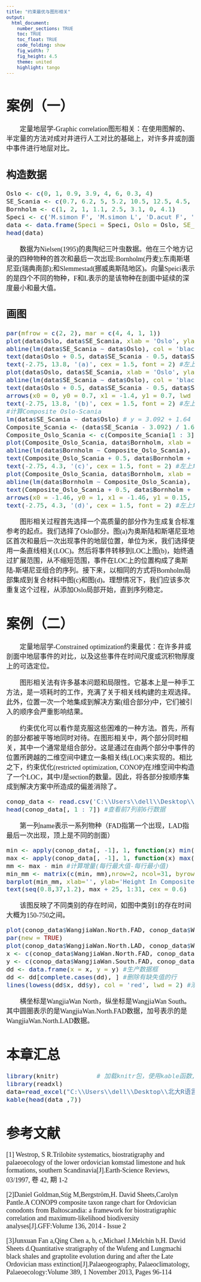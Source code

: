 ```yaml
---
title: "约束最优与图形相关"
output: 
  html_document:
    number_sections: TRUE
    toc: TRUE
    toc_float: TRUE
    code_folding: show
    fig_width: 7
    fig_height: 4.5
    theme: united
    highlight: tango
---
```

  
  <font size=4 face="微软雅黑">


# 案例（一）

&emsp;&emsp;定量地层学-Graphic correlation图形相关：在使用图解的、半定量的方法对成对井进行人工对比的基础上，对许多井或剖面中事件进行地层对比。

## 构造数据

```r
Oslo <- c(0, 1, 0.9, 3.9, 4, 6, 0.3, 4)
SE_Scania <- c(0.7, 6.2, 5, 5.2, 10.5, 12.5, 4.5, 13.1)
Bornholm <- c(1, 2, 1, 1.1, 2.5, 3.1, 0, 4.1)
Speci <- c('M.simon F', 'M.simon L', 'D.acut F', 'D.acut L', 'I.sarsi F', 'I.sarsi L', 'Cyrt F', 'Cyrt L')
data <- data.frame(Speci = Speci, Oslo = Oslo, SE_Scania = SE_Scania, Bornholm = Bornholm) #生成数据框
head(data)
```

&emsp;&emsp;数据为Nielsen(1995)的奥陶纪三叶虫数据。他在三个地方记录的四种物种的首次和最后一次出现:Bornholm(丹麦);东南斯堪尼亚(瑞典南部);和Slemmestad(挪威奥斯陆地区)。向量Speici表示的是四个不同的物种，F和L表示的是该物种在剖面中延续的深度最小和最大值。

## 画图

```r
par(mfrow = c(2, 2), mar = c(4, 4, 1, 1))
plot(data$Oslo, data$SE_Scania, xlab = 'Oslo', ylab = 'SE Scania', ylim = c(0, 14), xlim = c(-3, 7), pch = 19, bty = 'l')
abline(lm(data$SE_Scania ~ data$Oslo), col = 'black', lwd = 2) #添加趋势线
text(data$Oslo + 0.5, data$SE_Scania - 0.5, data$Speci, cex = 0.8) #添加文字
text(-2.75, 13.8, '(a)', cex = 1.5, font = 2) #左上角添加'(a)'
plot(data$Oslo, data$SE_Scania, xlab = 'Oslo', ylab = 'SE Scania', ylim = c(0, 14), xlim = c(-3, 7), pch = 19, bty = 'l')
abline(lm(data$SE_Scania ~ data$Oslo), col = 'black', lwd = 2) #添加趋势线
text(data$Oslo + 0.5, data$SE_Scania - 0.5, data$Speci, cex = 0.8) #添加文字
arrows(x0 = 0, y0 = 0.7, x1 = -1.4, y1 = 0.7, lwd = 2, angle = 20) ; arrows(x0 = 3.9, y0 = 5.2, x1 = 3.9, y1 = 9.4, lwd = 2, angle = 20) ; arrows(x0 = 4, y0 = 13.1, x1 = 6, y1 = 13.1, lwd = 2, angle = 20) #添加箭头
text(-2.75, 13.8, '(b)', cex = 1.5, font = 2) #左上角添加'(b)'
#计算Composite Oslo-Scania
lm(data$SE_Scania ~ data$Oslo) # y = 3.092 + 1.64 * x (其中y为变量SE Scania,x为Oslo)
Composite_Scania <- (data$SE_Scania - 3.092) / 1.64 
Composite_Oslo_Scania <- c(Composite_Scania[1 : 3], Oslo[4 : 5], Composite_Scania[6 : 8]) #在图b中箭头为'↑'或'↓'值为Oslo(原始值),箭头为'←'或'→'值为Composite_Scania
plot(Composite_Oslo_Scania, data$Bornholm, xlab = 'Composite Oslo-Scania', ylab = 'Bornholm', ylim = c(0, 4.5), xlim = c(-3, 8), pch = 19, bty = 'l')
abline(lm(data$Bornholm ~ Composite_Oslo_Scania), col = 'black', lwd = 2) #添加趋势线
text(Composite_Oslo_Scania + 0.5, data$Bornholm + 0.2, data$Speci, cex = 0.8) #添加文字
text(-2.75, 4.3, '(c)', cex = 1.5, font = 2) #左上角添加'(c)'
plot(Composite_Oslo_Scania, data$Bornholm, xlab = 'Composite Oslo-Scania', ylab = 'Bornholm', ylim = c(0, 4.5), xlim = c(-3, 8), pch = 19, bty = 'l')
abline(lm(data$Bornholm ~ Composite_Oslo_Scania), col = 'black', lwd = 2) #添加趋势线
text(Composite_Oslo_Scania + 0.5, data$Bornholm + 0.2, data$Speci, cex = 0.8) #添加文字
arrows(x0 = -1.46, y0 = 1, x1 = -1.46, y1 = 0.15, lwd = 2, angle = 20) ; arrows(x0 = 0.86, y0 = 0, x1 = -1.65, y1 = 0, lwd = 2, angle = 20) ; arrows(x0 = 3.9, y0 = 1.1, x1 = 3.9, y1 = 2.3, lwd = 2, angle = 20) ; arrows(x0 = 1.9, y0 = 2, x1 = 3.1, y1 = 2, lwd = 2, angle = 20) ; arrows(x0 = 6.1, y0 = 4.1, x1 = 8.2, y1 = 4.1, lwd = 2, angle = 20)#添加箭头
text(-2.75, 4.3, '(d)', cex = 1.5, font = 2) #左上角添加'(d)'
```

&emsp;&emsp;图形相关过程首先选择一个高质量的部分作为生成复合标准参考的起点。我们选择了Oslo部分。图(a)为奥斯陆和斯堪尼亚地区首次和最后一次出现事件的地层位置，单位为米，我们选择使用一条直线相关(LOC)。然后将事件转移到LOC上图(b)，始终通过扩展范围，从不缩短范围，事件在LOC上的位置构成了奥斯陆-斯堪尼亚组合的序列。接下来，以相同的方式将Bornholm局部集成到复合材料中图(c)和图(d)。理想情况下，我们应该多次重复这个过程，从添加Oslo局部开始，直到序列稳定。

# 案例（二）

&emsp;&emsp;定量地层学-Constrained optimization约束最优：在许多井或剖面中地层事件的对比，以及这些事件在时间尺度或沉积物厚度上的可选定位。

&emsp;&emsp;图形相关法有许多基本问题和局限性。它基本上是一种手工方法，是一项耗时的工作，充满了关于相关线构建的主观选择。此外，位置一次一个地集成到解决方案(组合部分)中，它们被引入的顺序会严重影响结果。

&emsp;&emsp;约束优化可以看作是克服这些困难的一种方法。首先，所有的部分都被平等地同时对待。在图形相关中，两个部分同时相关，其中一个通常是组合部分。这是通过在由两个部分中事件的位置所跨越的二维空间中建立一条相关线(LOC)来实现的。相比之下，约束优化(restricted optimization, CONOP)在J维空间中构造了一个LOC，其中J是section的数量。因此，将各部分按顺序集成到解决方案中所造成的偏差消除了。

```r
conop_data <- read.csv('C:\\Users\\dell\\Desktop\\北大R语言\\约束最优与图形相关\\conop_data.csv') #读取数据
head(conop_data[, 1 : 7]) #查看前7列前6行数据
```

&emsp;&emsp;第一列name表示一系列物种（FAD指第一个出现，LAD指最后一次出现，顶上是不同的剖面）

```r
min <- apply(conop_data[, -1], 1, function(x) min(x, na.rm = TRUE)) #选出每行最小值
max <- apply(conop_data[, -1], 1, function(x) max(x, na.rm = TRUE)) #选出每行最大值
mm <- max - min #计算增量(每行最大值-每行最小值)
min_mm <- matrix(c(min, mm),nrow=2, ncol=31, byrow=TRUE) #生产2行31列矩阵
barplot(min_mm, xlab='', ylab='Height In Composite Section', col=c('white', 'gray'), border=NA, ylim = c(0, 2000))
text(seq(0.8,37,1.2), max + 25, 1:31, cex = 0.6) 
```

&emsp;&emsp;该图反映了不同类别的存在时间，如图中类别1的存在时间大概为150-750之间。

```r
plot(conop_data$WangjiaWan.North.FAD, conop_data$WangjiaWan.South.FAD, xlim = c(200, 400), ylim = c(100, 250), pch = 19, xlab = 'WangjiaWan North', ylab = 'WangjiaWan South')
par(new = TRUE)
plot(conop_data$WangjiaWan.North.LAD, conop_data$WangjiaWan.South.LAD, xlim = c(200, 400), ylim = c(100, 250), pch = 3, xlab = '', ylab = '')
x <- c(conop_data$WangjiaWan.North.FAD, conop_data$WangjiaWan.North.LAD)
y <- c(conop_data$WangjiaWan.South.FAD, conop_data$WangjiaWan.South.LAD)
dd <- data.frame(x = x, y = y) #生产数据框
dd <- dd[complete.cases(dd), ] #删除有缺失值的行
lines(lowess(dd$x, dd$y), col = 'red', lwd = 2) #添加趋势线
```

&emsp;&emsp;横坐标是WangjiaWan North，纵坐标是WangjiaWan South。其中圆圈表示的是WangjiaWan.North.FAD数据，加号表示的是WangjiaWan.North.LAD数据。

# 本章汇总

```r
library(knitr)          # 加载knitr包，使用kable函数,使得表格更加美观
library(readxl)
data=read_excel("C:\\Users\\dell\\Desktop\\北大R语言\\约束最优与图形相关\\约束最优与图形相关.xlsx")
kable(head(data ,7))
```

# 参考文献

[1] Westrop, S R.Trilobite systematics, biostratigraphy and palaeoecology of the lower ordovician komstad limestone and huk formations, southern Scandinavia[J].Earth-Science Reviews, 03/1997, 卷 42, 期 1-2

[2]Daniel Goldman,Stig M,Bergström,H. David Sheets,Carolyn Pantle.A CONOP9 composite taxon range chart for Ordovician conodonts from Baltoscandia: a framework for biostratigraphic correlation and maximum-likelihood biodiversity analyses[J].GFF:Volume 136, 2014 - Issue 2

[3]Junxuan Fan a,Qing Chen a, b, c,Michael J.Melchin b,H. David Sheets d.Quantitative stratigraphy of the Wufeng and Lungmachi black shales and graptolite evolution during and after the Late Ordovician mass extinction[J].Palaeogeography, Palaeoclimatology, Palaeoecology:Volume 389, 1 November 2013, Pages 96-114
